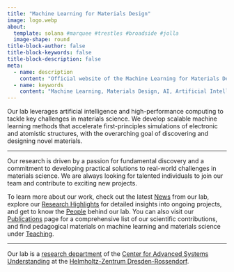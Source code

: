 ```yaml
---
title: "Machine Learning for Materials Design"
image: logo.webp
about: 
  template: solana #marquee #trestles #broadside #jolla
  image-shape: round
title-block-author: false
title-block-keywords: false
title-block-description: false
meta:
  - name: description
    content: "Official website of the Machine Learning for Materials Design (ML4MD) Lab, led by Attila Cangi. Research focuses on artificial intelligence, machine learning, neural networks, electronic structure, density functional theory and atomistic simulations for materials science."
  - name: keywords
    content: "Machine Learning, Materials Design, AI, Artificial Intelligence, Cangi Lab, Electronic Structure, DFT, Atomistic Simulations, Novel Materials"
---
```


Our lab leverages artificial intelligence and high-performance computing to tackle key challenges in materials science.
We develop scalable machine learning methods that accelerate first-principles simulations of electronic and atomistic structures, with the overarching goal of discovering and designing novel materials.

---

Our research is driven by a passion for fundamental discovery and a commitment to developing practical solutions to real-world challenges in materials science.
We are always looking for talented individuals to join our team and contribute to exciting new projects.

To learn more about our work, check out the latest [News](news.qmd) from our lab, explore our [Research Highlights](research/highlights.qmd) for detailed insights into ongoing projects, and get to know the [People](people.qmd) behind our lab. You can also visit our [Publications](publications.qmd) page for a comprehensive list of our scientific contributions, and find pedagogical materials on machine learning and materials science under [Teaching](teaching.qmd).

---

Our lab is a [research department](https://www.casus.science/?page_id=4660){target="_blank"} of the [Center for Advanced Systems Understanding](https://www.casus.science){target="_blank"} at the [Helmholtz-Zentrum Dresden-Rossendorf](https://www.hzdr.de){target="_blank"}.
